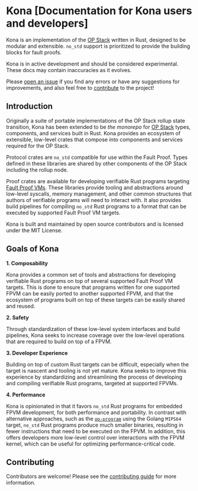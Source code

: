 
# Kona  [Documentation for Kona users and developers]

Kona is an implementation of the [OP Stack][op-stack] written in Rust,
designed to be modular and extensible. `no_std` support is prioritized
to provide the building blocks for fault proofs.

<Callout type="warning">
Kona is in active development and should be considered experimental.
</Callout>

<Callout type="note">
These docs may contain inaccuracies as it evolves.

Please [open an issue][new-issue] if you find any errors or have any suggestions
for improvements, and also feel free to [contribute][contributing] to the project!
</Callout>


## Introduction

Originally a suite of portable implementations of the OP Stack rollup state transition,
Kona has been extended to be _the monorepo_ for <a href="https://specs.optimism.io/">OP Stack</a>
types, components, and services built in Rust. Kona provides an ecosystem of extensible, low-level
crates that compose into components and services required for the OP Stack.

Protocol crates are `no_std` compatible for use within the Fault Proof. Types defined in these
libraries are shared by other components of the OP Stack including the rollup node.

Proof crates are available for developing verifiable Rust programs targeting
[Fault Proof VMs](/glossary#fault-proof-vm).
These libraries provide tooling and abstractions around low-level syscalls, memory management,
and other common structures that authors of verifiable programs will need to interact with.
It also provides build pipelines for compiling `no_std` Rust programs to a format that can be
executed by supported Fault Proof VM targets.

Kona is built and maintained by open source contributors and is licensed under the MIT License.

## Goals of Kona

**1. Composability**

Kona provides a common set of tools and abstractions for developing verifiable Rust programs
on top of several supported Fault Proof VM targets. This is done to ensure that programs
written for one supported FPVM can be easily ported to another supported FPVM, and that the
ecosystem of programs built on top of these targets can be easily shared and reused.

**2. Safety**

Through standardization of these low-level system interfaces and build pipelines, Kona seeks
to increase coverage over the low-level operations that are required to build on top of a FPVM.

**3. Developer Experience**

Building on top of custom Rust targets can be difficult, especially when the target is
nascent and tooling is not yet mature. Kona seeks to improve this experience by standardizing
and streamlining the process of developing and compiling verifiable Rust programs, targeted
at supported FPVMs.

**4. Performance**

Kona is opinionated in that it favors `no_std` Rust programs for embedded FPVM development,
for both performance and portability. In contrast with alternative approaches, such as the
[`op-program`][op-program] using the Golang `MIPS64` target, `no_std` Rust programs produce
much smaller binaries, resulting in fewer instructions that need to be executed on the FPVM.
In addition, this offers developers more low-level control over interactions with the FPVM
kernel, which can be useful for optimizing performance-critical code.

## Contributing

Contributors are welcome! Please see the [contributing guide][contributing] for more information.

[op-stack]: https://github.com/ethereum-optimism/optimism
[op-program]: https://github.com/ethereum-optimism/optimism/tree/develop/op-program
[cannon]: https://github.com/ethereum-optimism/optimism/tree/develop/cannon
[cannon-rs]: https://github.com/op-rs/cannon-rs
[asterisc]: https://github.com/ethereum-optimism/asterisc
[fp-specs]: https://specs.optimism.io/experimental/fault-proof/index.html
[fpp-specs]: https://specs.optimism.io/experimental/fault-proof/index.html#fault-proof-program
[preimage-specs]: https://specs.optimism.io/experimental/fault-proof/index.html#pre-image-oracle
[cannon-specs]: https://specs.optimism.io/experimental/fault-proof/cannon-fault-proof-vm.html#cannon-fault-proof-virtual-machine
[l2-output-root]: https://specs.optimism.io/protocol/proposals.html#l2-output-commitment-construction
[op-succinct]: https://github.com/succinctlabs/op-succinct
[revm]: https://github.com/bluealloy/revm

[kona]: https://github.com/op-rs/kona
[book]: https://op-rs.github.io/kona/
[issues]: https://github.com/op-rs/kona/issues
[new-issue]: https://github.com/op-rs/kona/issues/new
[contributing]: https://github.com/op-rs/kona/tree/main/CONTRIBUTING.md

[op-labs]: https://github.com/ethereum-optimism
[bad-boi-labs]: https://github.com/BadBoiLabs
